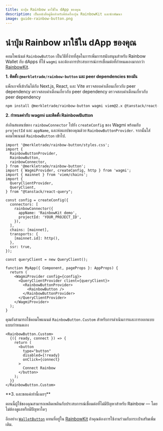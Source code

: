 ```yaml
---
title: นำปุ่ม Rainbow มาใช้ใน dApp ของคุณ
description: เป็นหนังสือคู่มือสำหรับคีย์เครื่องรุ่น RainbowKit และนักพัฒนา
image: guide-rainbow-button.png
---
```


# นำปุ่ม Rainbow มาใช้ใน dApp ของคุณ

คอมโพเน้นต์ `RainbowButton` เป็นวิธีที่ง่ายที่สุดในการเพิ่มการสนับสนุนสำหรับ Rainbow Wallet กับ dApps ที่ใช้ `wagmi` และต้องการประสบการณ์การเชื่อมต่อที่กำหนดเองมากกว่า [RainbowKit](https://www.rainbowkit.com/docs/installation).

**1. ติดตั้ง `@merkletrade/rainbow-button` และ peer dependencies ของมัน**

แพ็กเกจที่เข้ากันได้กับ Next.js, React, และ Vite ตรวจสอบคำเตือนเกี่ยวกับ peer dependency ตรวจสอบคำเตือนเกี่ยวกับ peer dependency ตรวจสอบคำเตือนเกี่ยวกับ peer dependency

```bash
npm install @merkletrade/rainbow-button wagmi viem@2.x @tanstack/react-query
```

**2. กำหนดค่ากับ wagmi และติดตั้ง RainbowButton**

ส่งอินสแตนซ์ของ `rainbowConnector` ไปยัง `createConfig` ของ Wagmi พร้อมกับ `projectId` และ `appName`, และห่อแอปของคุณด้วย `RainbowButtonProvider`. จากนั้นใส่คอมโพเนนต์ `RainbowButton` เข้าไป.

```tsx
import '@merkletrade/rainbow-button/styles.css';
import {
  RainbowButtonProvider,
  RainbowButton,
  rainbowConnector,
} from '@merkletrade/rainbow-button';
import { WagmiProvider, createConfig, http } from 'wagmi';
import { mainnet } from 'viem/chains';
import {
  QueryClientProvider,
  QueryClient,
} from "@tanstack/react-query";

const config = createConfig({
  connectors: [
    rainbowConnector({
      appName: 'RainbowKit demo',
      projectId: 'YOUR_PROJECT_ID',
    }),
  ],
  chains: [mainnet],
  transports: {
    [mainnet.id]: http(),
  },
  ssr: true,
});

const queryClient = new QueryClient();

function MyApp({ Component, pageProps }: AppProps) {
  return (
    <WagmiProvider config={config}>
      <QueryClientProvider client={queryClient}>
        <RainbowButtonProvider>
          <RainbowButton />
        </RainbowButtonProvider>
      </QueryClientProvider>
    </WagmiProvider>
  );
}
```

คุณยังสามารถใช้คอมโพแนนต์ `RainbowButton.Custom` สำหรับการดำเนินการและการออกแบบแบบกำหนดเอง

```tsx
<RainbowButton.Custom>
  {({ ready, connect }) => {
    return (
      <button
        type="button"
        disabled={!ready}
        onClick={connect}
      >
        Connect Rainbow
      </button>
    );
  }}
</RainbowButton.Custom>
```

\*\*3. และขอแค่เท่านี้เฉยๆ\*\*

ตอนนี้ผู้ใช้ของคุณสามารถเพลิดเพลินกับประสบการณ์เชื่อมต่อที่ไม่มีปัญหาสำหรับ Rainbow — โดยไม่ต้องดูแลหรือมีปัญหาใดๆ

อีกอย่าง [`WalletButton`](https://www.rainbowkit.com/docs/wallet-button) แทนที่อยู่ใน [RainbowKit](https://www.rainbowkit.com/docs/installation) ถ้าคุณต้องการใช้งานร่วมกับกระเป๋าเสริมเพิ่มเติม.
